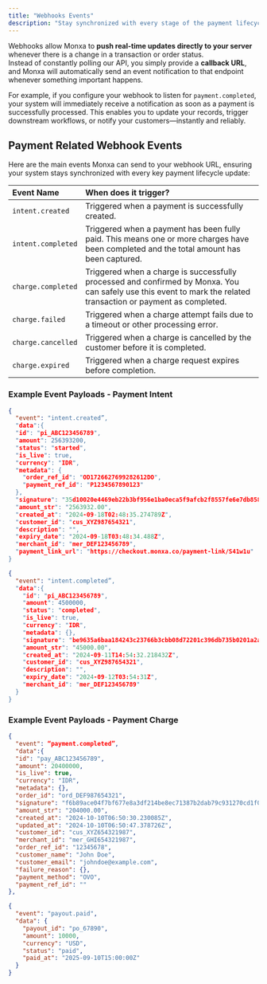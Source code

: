 ```yaml
---
title: "Webhooks Events"
description: "Stay synchronized with every stage of the payment lifecycle through real-time webhook events from Monxa."
---
```


Webhooks allow Monxa to **push real-time updates directly to your server** whenever there is a change in a transaction or order status.\
Instead of constantly polling our API, you simply provide a **callback URL**, and Monxa will automatically send an event notification to that endpoint whenever something important happens.

For example, if you configure your webhook to listen for `payment.completed`, your system will immediately receive a notification as soon as a payment is successfully processed. This enables you to update your records, trigger downstream workflows, or notify your customers—instantly and reliably.

## Payment Related Webhook Events

Here are the main events Monxa can send to your webhook URL, ensuring your system stays synchronized with every key payment lifecycle update:

| **Event Name**     | **When does it trigger?**                                                                                                                                        |
| :----------------- | :--------------------------------------------------------------------------------------------------------------------------------------------------------------- |
| `intent.created`   | Triggered when a payment is successfully created.                                                                                                                |
| `intent.completed` | Triggered when a payment has been fully paid. This means one or more charges have been completed and the total amount has been captured.                         |
| `charge.completed` | Triggered when a charge is successfully processed and confirmed by Monxa. You can safely use this event to mark the related transaction or payment as completed. |
| `charge.failed`    | Triggered when a charge attempt fails due to a timeout or other processing error.                                                                                |
| `charge.cancelled` | Triggered when a charge is cancelled by the customer before it is completed.                                                                                     |
| `charge.expired`   | Triggered when a charge request expires before completion.                                                                                                       |

### **Example Event Payloads - Payment Intent**

<CodeGroup>

```json intent.created
{
  "event": "intent.created”,
  "data":{
  "id": "pi_ABC123456789",
  "amount": 256393200,
  "status": "started",
  "is_live": true,
  "currency": "IDR",
  "metadata": {
    "order_ref_id": "OD1726627699282612DO",
    "payment_ref_id": "P1234567890123"
  },
  "signature": "35d10020e4469eb22b3bf956e1ba0eca5f9afcb2f8557fe6e7db85816b8d43cb",
  "amount_str": "2563932.00",
  "created_at": "2024-09-18T02:48:35.274789Z",
  "customer_id": "cus_XYZ987654321",
  "description": "",
  "expiry_date": "2024-09-18T03:48:34.488Z",
  "merchant_id": "mer_DEF123456789",
  "payment_link_url": "https://checkout.monxa.co/payment-link/S41w1u"
}
```


```json intent.completed
{
  "event": "intent.completed”,
  "data":{
  	"id": "pi_ABC123456789",
	"amount": 4500000,
  	"status": "completed",
  	"is_live": true,
  	"currency": "IDR",
  	"metadata": {},
  	"signature": "be9635a6baa184243c23766b3cbb08d72201c396db735b0201a2ae534dbc1895",
  	"amount_str": "45000.00",
  	"created_at": "2024-09-11T14:54:32.218432Z",
  	"customer_id": "cus_XYZ987654321",
  	"description": "",
  	"expiry_date": "2024-09-12T03:54:31Z",
  	"merchant_id": "mer_DEF123456789"
  }
}
```

</CodeGroup>

### **Example Event Payloads - Payment Charge**

<CodeGroup>

```json charge.completed
{
  "event": “payment.completed”,
  "data":{
  "id": "pay_ABC123456789",
  "amount": 20400000,
  "is_live": true,
  "currency": "IDR",
  "metadata": {},
  "order_id": "ord_DEF987654321",
  "signature": "f6b89ace04f7bf677e8a3df214be8ec71387b2dab79c931270cd1f0cb5682da9",
  "amount_str": "204000.00",
  "created_at": "2024-10-10T06:50:30.230085Z",
  "updated_at": "2024-10-10T06:50:47.378726Z",
  "customer_id": "cus_XYZ654321987",
  "merchant_id": "mer_GHI654321987",
  "order_ref_id": "12345678",
  "customer_name": "John Doe",
  "customer_email": "johndoe@example.com",
  "failure_reason": {},
  "payment_method": "OVO",
  "payment_ref_id": ""
},
```


```json charge.failed
{
  "event": "payout.paid",
  "data": {
    "payout_id": "po_67890",
    "amount": 10000,
    "currency": "USD",
    "status": "paid",
    "paid_at": "2025-09-10T15:00:00Z"
  }
}
```


``` charge.cancelled
```


``` charge.expired
```

</CodeGroup>